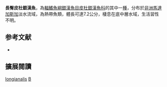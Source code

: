 {{Speciesbox
| name = 長臀皮杜銀漢魚
| image = 
| image_width = 250px
| status = NE
| status_system = IUCN3.1
| genus = Bedotia
| species = longianalis
| authority = [[Pellegrin|Pellegrin]], 1914
| synonyms = 
}}
'''長臀皮杜銀漢魚'''，為[[輻鰭魚綱|輻鰭魚綱]][[銀漢魚目|銀漢魚目]][[皮杜銀漢魚科|皮杜銀漢魚科]]的其中一[[種|種]]，分布於[[非洲|非洲]][[馬達加斯加|馬達加斯加]]淡水流域，為熱帶魚類，體長可達7.2公分，棲息在底中層水域，生活習性不明。
==参考文献==
*{{FishBase_species|genus=Bedotia|species=longianalis|year=2016|month=5}}

== 擴展閱讀 ==
{{refbegin}}
{{wikispecies-inline|Bedotia longianalis|長臀皮杜銀漢魚}}
{{refend}}
{{Taxonbar|from=Q4847649}}

[[Category:皮杜銀漢魚屬|longianalis]]
[[Category:1914年描述的魚類|B]]

{{魚類小作品}}